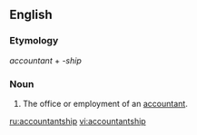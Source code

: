 ==English==

===Etymology===
''accountant'' + ''-ship''

===Noun===
{{en-noun}}

#The office or employment of an [[accountant]].

[[ru:accountantship]]
[[vi:accountantship]]